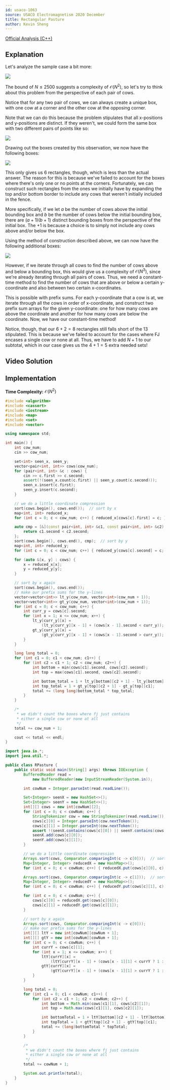 ```yaml
---
id: usaco-1063
source: USACO Electromagnetism 2020 December
title: Rectangular Pasture
author: Kevin Sheng
---
```


[Official Analysis (C++)](http://www.usaco.org/current/data/sol_prob2_electromagnetism_dec20.html)

## Explanation

Let's analyze the sample case a bit more:

![](usaco-1063/initial.png)

The bound of $N \leq 2500$ suggests a complexity of $\mathcal{O}(N^2)$,
so let's try to think about this problem from the perspective of each pair of cows.

Notice that for any two pair of cows, we can always create a unique box, with one cow
at a corner and the other cow at the opposing corner.

Note that we can do this because the problem stipulates that all x-positions and y-positions
are distinct. If they weren't, we could form the same box with two different pairs of points like so:

![](usaco-1063/countercase.png)

Drawing out the boxes created by this observation, we now have the following boxes:

![](usaco-1063/corners.png)

This only gives us $6$ rectangles, though, which is less than the actual answer.
The reason for this is because we've failed to account for the boxes where there's only one or
no points at the corners.
Fortunately, we can construct such rectangles from the ones we initially have
by expanding the top and/or bottom border to include any cows that weren't initially
included in the fence.

More specifically, if we let $a$ be the number of cows above the initial bounding box and
$b$ be the number of cows below the initial bounding box, there are $(a+1)(b+1)$ distinct
bounding boxes from the perspective of the initial box.
The $+1$ is because a choice is to simply not include any cows above and/or below the box.

Using the method of construction described above, we can now have the following additional boxes:

![](usaco-1063/new.png)

However, if we iterate through all cows to find the number of cows above and below a bounding box,
this would give us a complexity of $\mathcal{O}(N^3)$, since we're already iterating
through all pairs of cows.
Thus, we need a constant-time method to find the number of cows that are above or below a certain
y-coordinate and also between two certain x-coordinates.

This is possible with prefix sums.
For each y-coordinate that a cow is at, we iterate through all the cows in order of x-coordinate,
and construct two prefix sum arrays for the given y-coordinate:
one for how many cows are above the coordinate and another for how many cows are below the coordinate.
Now, we have our constant-time method!

Notice, though, that our $6+2=8$ rectangles still falls short of the $13$ stipulated.
This is because we've failed to account for the cases where FJ encases a single cow or none at all.
Thus, we have to add $N+1$ to our subtotal, which in our case gives us the $4+1=5$ extra needed sets!

## Video Solution

<YouTube id="AH1wyxq8nPM" />

## Implementation

**Time Complexity:** $\mathcal{O}(N^2)$

<LanguageSection>
<CPPSection>

```cpp
#include <algorithm>
#include <cassert>
#include <iostream>
#include <map>
#include <set>
#include <vector>

using namespace std;

int main() {
	int cow_num;
	cin >> cow_num;

	set<int> seen_x, seen_y;
	vector<pair<int, int>> cows(cow_num);
	for (pair<int, int> &c : cows) {
		cin >> c.first >> c.second;
		assert(!(seen_x.count(c.first) || seen_y.count(c.second)));
		seen_x.insert(c.first);
		seen_y.insert(c.second);
	}

	// we do a little coordinate compression
	sort(cows.begin(), cows.end());  // sort by x
	map<int, int> reduced_x;
	for (int c = 0; c < cow_num; c++) { reduced_x[cows[c].first] = c; }

	auto cmp = [&](const pair<int, int> &c1, const pair<int, int> &c2) {
		return c1.second < c2.second;
	};
	sort(cows.begin(), cows.end(), cmp);  // sort by y
	map<int, int> reduced_y;
	for (int c = 0; c < cow_num; c++) { reduced_y[cows[c].second] = c; }

	for (auto &[x, y] : cows) {
		x = reduced_x[x];
		y = reduced_y[y];
	}

	// sort by x again
	sort(cows.begin(), cows.end());
	// make our prefix sums for the y-lines
	vector<vector<int>> lt_y(cow_num, vector<int>(cow_num + 1));
	vector<vector<int>> gt_y(cow_num, vector<int>(cow_num + 1));
	for (int c = 0; c < cow_num; c++) {
		int curr_y = cows[c].second;
		for (int x = 1; x <= cow_num; x++) {
			lt_y[curr_y][x] =
			    (lt_y[curr_y][x - 1] + (cows[x - 1].second < curr_y));
			gt_y[curr_y][x] =
			    (gt_y[curr_y][x - 1] + (cows[x - 1].second > curr_y));
		}
	}

	long long total = 0;
	for (int c1 = 0; c1 < cow_num; c1++) {
		for (int c2 = c1 + 1; c2 < cow_num; c2++) {
			int bottom = min(cows[c1].second, cows[c2].second);
			int top = max(cows[c1].second, cows[c2].second);

			int bottom_total = 1 + lt_y[bottom][c2 + 1] - lt_y[bottom][c1];
			int top_total = 1 + gt_y[top][c2 + 1] - gt_y[top][c1];
			total += (long long)bottom_total * top_total;
		}
	}

	/*
	 * we didn't count the boxes where fj just contains
	 * either a single cow or none at all
	 */
	total += cow_num + 1;

	cout << total << endl;
}
```

</CPPSection>
<JavaSection>

```java
import java.io.*;
import java.util.*;

public class RPasture {
	public static void main(String[] args) throws IOException {
		BufferedReader read =
		    new BufferedReader(new InputStreamReader(System.in));

		int cowNum = Integer.parseInt(read.readLine());

		Set<Integer> seenX = new HashSet<>();
		Set<Integer> seenY = new HashSet<>();
		int[][] cows = new int[cowNum][2];
		for (int c = 0; c < cowNum; c++) {
			StringTokenizer cow = new StringTokenizer(read.readLine());
			cows[c][0] = Integer.parseInt(cow.nextToken());
			cows[c][1] = Integer.parseInt(cow.nextToken());
			assert !(seenX.contains(cows[c][0]) || seenY.contains(cows[c][1]));
			seenX.add(cows[c][0]);
			seenY.add(cows[c][1]);
		}

		// we do a little coordinate compression
		Arrays.sort(cows, Comparator.comparingInt(c -> c[0]));  // sort by x
		Map<Integer, Integer> reducedX = new HashMap<>();
		for (int c = 0; c < cowNum; c++) { reducedX.put(cows[c][0], c); }

		Arrays.sort(cows, Comparator.comparingInt(c -> c[1]));  // sort by y
		Map<Integer, Integer> reducedY = new HashMap<>();
		for (int c = 0; c < cowNum; c++) { reducedY.put(cows[c][1], c); }

		for (int c = 0; c < cowNum; c++) {
			cows[c][0] = reducedX.get(cows[c][0]);
			cows[c][1] = reducedY.get(cows[c][1]);
		}

		// sort by x again
		Arrays.sort(cows, Comparator.comparingInt(c -> c[0]));
		// make our prefix sums for the y-lines
		int[][] ltY = new int[cowNum][cowNum + 1];
		int[][] gtY = new int[cowNum][cowNum + 1];
		for (int c = 0; c < cowNum; c++) {
			int currY = cows[c][1];
			for (int x = 1; x <= cowNum; x++) {
				ltY[currY][x] =
				    (ltY[currY][x - 1] + (cows[x - 1][1] < currY ? 1 : 0));
				gtY[currY][x] =
				    (gtY[currY][x - 1] + (cows[x - 1][1] > currY ? 1 : 0));
			}
		}

		long total = 0;
		for (int c1 = 0; c1 < cowNum; c1++) {
			for (int c2 = c1 + 1; c2 < cowNum; c2++) {
				int bottom = Math.min(cows[c1][1], cows[c2][1]);
				int top = Math.max(cows[c1][1], cows[c2][1]);

				int bottomTotal = 1 + ltY[bottom][c2 + 1] - ltY[bottom][c1];
				int topTotal = 1 + gtY[top][c2 + 1] - gtY[top][c1];
				total += (long)bottomTotal * topTotal;
			}
		}

		/*
		 * we didn't count the boxes where fj just contains
		 * either a single cow or none at all
		 */
		total += cowNum + 1;

		System.out.println(total);
	}
}
```

</JavaSection>
</LanguageSection>
